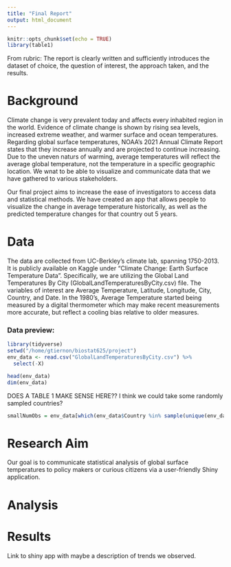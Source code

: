 ```yaml
---
title: "Final Report"
output: html_document
---
```


```r
knitr::opts_chunk$set(echo = TRUE)
library(table1)
```

From rubric: The report is clearly written and sufficiently introduces the dataset of choice, the question of interest, the approach taken, and the results.

# Background

Climate change is very prevalent today and affects every inhabited region in the world. Evidence of climate change is shown by rising sea levels, increased extreme weather, and warmer surface and ocean temperatures. Regarding global surface temperatures, NOAA’s 2021 Annual Climate Report states that they increase annually and are projected to continue increasing. Due to the uneven naturs of warming, average temperatures will reflect the average global temperature, not the temperature in a specific geographic location. We wnat to be able to visualize and communicate data that we have gathered to various stakeholders. 

Our final project aims to increase the ease of investigators to access data and statistical methods. We have created an app that allows people to visualize the change in average temperature historically, as well as the predicted temperature changes for that country out 5 years.

# Data

The data are collected from UC-Berkley’s climate lab, spanning 1750-2013. It is publicly available on Kaggle under "Climate Change: Earth Surface Temperature Data". Specifically, we are utilizing the Global Land Temperatures By City (GlobalLandTemperaturesByCity.csv) file. The variables of interest are Average Temperature, Latitude, Longitude, City, Country, and Date. In the 1980's, Average Temperature started being measured by a digital thermometer which may make recent measurements more accurate, but reflect a cooling bias relative to older measures.

### Data preview:

```r
library(tidyverse)
setwd("/home/gtiernon/biostat625/project")
env_data <- read.csv("GlobalLandTemperaturesByCity.csv") %>% 
  select(-X)
```

```r
head(env_data)
dim(env_data)
```

DOES A TABLE 1 MAKE SENSE HERE?? I think we could take some randomly sampled countries?

```r
smallNumObs = env_data[which(env_data$Country %in% sample(unique(env_data$Country), 10, replace = FALSE)),]
```



# Research Aim

Our goal is to communicate statistical analysis of global surface temperatures to policy makers or curious citizens via a user-friendly Shiny application. 

# Analysis


# Results

Link to shiny app with maybe a description of trends we observed. 



